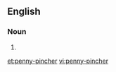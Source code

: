 ==English==

===Noun===
{{en-noun|sg=[[penny]]-[[pincher]]}}

# {{alternative spelling of|[[penny pincher]]}}

[[et:penny-pincher]]
[[vi:penny-pincher]]